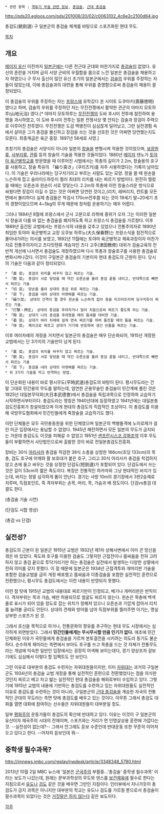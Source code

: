  * 관련 항목 : [[격투기 무술 관련 정보]], [[총검술]], [[근대 총검술]]

http://pds20.egloos.com/pds/201008/20/02/c0063102_4c6e2c2100d64.jpg

총검도(銃劍道) 
구 일본군의 총검술 체계를 바탕으로 스포츠화된 현대 무도.

[[목차]]
== 개요 ==
[[메이지 유신]] 이전까지 [[일본군]]에는 다른 전근대 군대와 마찬가지로 [[총검술]]이 없었다. 유신의 혼란을 거치며 급히 서양 군비의 우월함을 몸으로 느낀 일본은 총검술을 채용하고자 하였으나 구 무사 출신이 많던 유신 초기의 일본군에서는 [[검술]]의 우위를 주장하는 자들이 많았는데, 이에 총검술과의 대련을 통해 우위를 증명함으로써 총검술의 채용이 결정되었다.

이 총검술의 우위를 주장하는 자는 [[프랑스]]에 유학갔다 온 사이토 도쿠아키(斎藤徳明) 였다고 하며, 검술의 우위를 주장하던 자는 무진전쟁에서 활약한 관군의 야마지 모토하루(山地元治) 였다.[* 야마지 모토하루는 [[무진전쟁]]의 도바 후시미 전투에 참전하여 용맹을 과시하였고, 이 도바 후시미 전투는 일본 전쟁사상 몇 안되는 검술과 장검이 주력으로 이루어진 전투였다. 무진전쟁은 도검 백병전이 심심찮게 일어났고, 그런 실전경험 속에서 살아온 그가 총검을 불신하고 장검을 쓰는 것을 선호한 것은 어쩌면 당연했는지도 모른다. 최종계급은 육군 중장. 1897년 56세로 사망.]

초창기의 총검술은 서양식이 아니라 일본의 [[창술]]을 변형시켜 적용한 것이었으며, [[보장원류]], [[사부리류]], [[관류]] 등의 창술의 기술을 적용한 것들이었다. 1880년 [[메이지]] 덴노가 [[토야마 육군병학교]]를 방문했을 때 이루어진 시범에서는 목총의 길이가 2.2m, 창술용의 호구를 사용하고, 창술 특유의 「繰り突き」(쿠리츠키)를 자주 사용하였다는 기록이 남아있다. 이 기술은 우리나라에는 당구치기라고 부르는 사람도 있는 모양. 창을 쓸 때 왼손을 느슨하게 잡고 슬라이드하듯이 찔러 최대의 리치를 내는 찌르기 방법이다. 완전히 찔렀을 때에는 오른손과 왼손이 서로 맞닿는다. 2.2m의 목총에 이런 창술스러운 방식으로 싸웠다면 장검이 이길 수 없는 것은 어쩌면 당연한 것이고,(리치, 레버리지, 컨트롤 모든 면에서 불리하다) 실제 총검들은 착검시 170cm전후쯤 되는 것이 19세기 말~20세기 초의 경향이었으므며 4~5kg의 무게 때문에 창처럼 운용하기는 매우 어렵다.

그러나 1884년 8월에 프랑스에서 군사 고문으로 라뷔에 중위가 오자 그는 이러한 일본식 창술과 다를 바 없는 총검술을 폐지하도록 하고 프랑스식 총검술을 가르쳤다. 이후 1889년 출간된 교범에서는 프랑스식의 내용을 갖추고 있었으나 전통주의자로 1890년 취임한 토야마 육군병학교 교장 오쿠보 하루노(大久保春野)는 프랑스식을 점진적으로 몰아내가려는 의사를 보였고, 1892년 11월에는 토야마 육군병학교 체육과장이자 마찬가지로 전통주의자이고 츠다잇텐류 계승자인 츠다 고주(津田教修) 대위가 검술교육의 전반적 개선에 나서면서 총검술도 개정하였으며 다시 목총과 창술호구를 사용한 총검술로 변화시켜나갔다. 이것이 구일본군 총검술의 기본이자 현대 총검도의 근원이 된다. 당시의 기술은 다음과 같이 정리되었다. 

 * 「直 突」 총검의 위치를 바꾸지 않고 찌르는 기술.
 * 「脱 突」 총검이 서로 닿았을 때 약간 오른손을 올려 총검 끝을 내리고, 반대쪽으로 빼면서 찌르는 기술
 * 「切 突」 양손을 올려 상대의 총검 위로 찌르는 기술.
 * 「突 下」 총검을 내려 상대의 아랫배를 찌르는 기술.
 * 「繰り突」 상대의 간격이 멀 경우 왼손을 느슨하게 잡아 총을 미끄러트리며 당구치듯이 찌르는 기술. 
 * 「打撃・押圧」 상대의 총검을 후려치거나 밀어 치움으로써 찌르기 좋도록 하는 기술. 
 * 「隙 突」 상대가 나의 총검을 후려쳤을 때의 틈새를 대비한 기술.
 * 「曷 突」 상대가 여러 차례에 걸쳐 연속 찌르기를 하며 돌진할 때의 틈을 찌르는 기술.
 * 「佯 突」 페이크로 찌르고 상대가 거기에 반응하여 생긴 빈틈을 찌르는 기술.

이후 여러차례의 개정을 거치면서 일본군의 총검술은 매우 단순화되어, 1915년 개정된 교범에서는 단 3가지의 기술만이 남게 된다. 

 * 「直 突」 총검의 위치를 바꾸지 않고 찌르는 기술.
 * 「脱 突」 총검이 서로 닿았을 때 약간 오른손을 올려 총검 끝을 내리고, 반대쪽으로 빼면서 찌르는 기술
 * 「突 下」 총검을 내려 상대의 아랫배를 찌르는 기술.
 * 위 3가지 기술을 막고 반격하는 방법. 

이 단순화된 내용이 바로 평시무도(平時武道)총검도의 바탕이 된다. 평시무도라는 건 말 그대로 민간용의 무도를 말하는데, 엄연한 군용무술인 총검술이 민간계에 풀린 것은 1925년 대일본무덕회(大日本武德會)에서 총검술을 독립과목으로 인정하여 교습하기 시작하면서부터이다. 총검도라는 명칭은 1940년대에 등장하였고 1941년에는 대일본총검도진흥회가 창설되었으며 이게 현대의 총검도의 직접적인 조상이다. 이 총검도를 이용해 국방무도협회에서 민간인들에게 죽창술을 교습하기도 했다. 

이런 단체들은 모두 국민총동원을 위한 단체였으며 일본군의 백병돌격에 노이로제가 걸린 미군 입장에서는 용납할 수 없었다. 1945년 패전하면서 모든 일본의 무도가 금지되는 가운데 총검도도 이것을 피해갈 수 없었고 1951년 [[샌프란시스코 강화조약]] 이후 무도들이 부활하면서 사단법인으로써 출발한 것이 바로 전일본총검도진흥회. 

장비는 30식 [[아리사카]] 총검을 착검한 38식 소총을 상정한 166cm(초딩 133cm)의 목총, 검도 호구에 어깨와 팔 보호대가 붙은 호구, 그리고 30식 아리사카 총검을 착검하지 않고 손에 들고 싸우는 것을 상정한 단검도(短劍道)가 포함되어 있다. 단검도에서 쓰는 것은 길이 53cm의 짧은 죽도이다. 복장은 전통적인 하카마와 그냥 현대적인 바지가 있는데, 바지는 정말 심각하게 폼이 안난다. 경기는 사방 10m의 경기장에서 3판2승제로 치루며, 득점포인트, 즉 격자부위는 손목, 머리, 목, 가슴과 배 정도이다. 단검vs총검 대결도 한다. 

{{{#!HTML
<embed height="385" type="application/x-shockwave-flash" width="480" src="http://www.youtube.com/v/9A3xeOfegxo?fs=1&amp;hl=ko_KR" allowscriptaccess="always" allowfullscreen="true"></embed>
}}}
(총검술 기술 시연)

{{{#!HTML
<embed height="385" type="application/x-shockwave-flash" width="480" src="http://www.youtube.com/v/YuVguuACfrQ?fs=1&amp;hl=ko_KR" allowscriptaccess="always" allowfullscreen="true"></embed>
}}}
(단검도 시합 영상)

{{{#!HTML
<embed height="340" type="application/x-shockwave-flash" width="560" src="http://www.youtube.com/v/-rUOa0On0Pw?fs=1&amp;hl=ko_KR" allowscriptaccess="always" allowfullscreen="true"></embed>
}}}
(총검 vs 단검)

== 실전성? ==
총검도의 근본이 된 일본군 1915년 교범은 1932년 제1차 상해사변에서 이미 큰 망신을 겪은 바 있었다. 죽도와 호구를 이용한 검술도 그렇지만 근접전이나 몸싸움을 전혀 고려하지 않고 총검 끝으로 투닥거리기만 하는 총검술은 실전에서 발생하는 다양한 상황에서 전혀 의미를 갖지 못했다. 이 점 때문에 일본군은 1934년 근접격투와 개머리판 기술을 포함한 검술교범을 급히 개정 배포했고 몸싸움과 이종검술을 포함한 실전적인 훈련으로 전환했으나, 평시무도 총검도에서는 이런 내용이 반영되지 못했다. 

이런 점 탓에 1915년 교범의 내용대로 찌르기만이 인정되고, 베기나 개머리판은 반칙이다. 격자부위는 목과 가슴, 배만 허용되므로 얼굴도 찌르지 않는다. 왼손은 목총에 백색줄로 표시가 되어 있을 정도로 잡는 위치가 정해져 있으니 오른손과 가깝게 잡아서 리치를 늘려볼 궁리도 안된다. 상대의 견제와 방어를 넘어 득점부위를 찔러주면 이기는, 명실 상부한 스포츠가 된 것. 

그래서 호신을 목적으로 하거나, 전통문화의 향유를 추구하는 현대 무도 시장에서는 심각하게 외면받았다. 그래서 '''민간인들에게는 무시무시할 만큼 인기가 없다.''' 애초에 민간 단체화된 이유가 국민들에게 총검술을 가르쳐 본토결전을 시키려는 의도라 동기도 불순하다. 순수하게 재미라는 측면에서 보아도 호구를 쓰고 목총을 드는 것 자체가 전통무도라는 개념에 익숙한 일반인 입장에서는 굉장히 어색해 보이는데다, 경기 양상조차 겉보기에도 심심해서 이렇다 할 임팩트도 안 보인다.

그런 이유로 대부분의 총검도 수련자는 자위대원들이지만, 이미 [[자위대]]는 과거의 구일본군도 1934년의 총검술 교범 개정을 통해 실전적인 훈련으로 전환했었다는 점을 의식한 것인지 찌르고 베고 차고 밟는 실전적인 현대 총검술을 해외로부터 수입하고 있다. 그렇기에 1915년 교범의 내용에 기반하는 총검도를 수련하고 있는 자위대원들도 실전적인 이유로 총검도를 수련하는 것이 아니라, 구일본군의 [[근대 총검술]]을 계승한 자국의 전통적인 군대의 무도라는 측면 탓에 총검도를 배우고 있는 것이다. 아무튼 그래서 총검도 대회를 열면 대회에 참여하는 선수들은 자위대원들이 대부분일 정도.

일부 [[평화주의]] 운동가들이 총검도의 확산에 반대하고 있다. 이유는 이것이 구 일본군의 유산이자 제국주의 시대의 잔재이며, 스포츠와는 거리가 먼 인명살상용 훈련에 가깝다는 것. --실전성이 없는데?-- 그래서 안그래도 듣보 수준인데 반대운동 또한 꾸준히 이어져 오고 있다고 한다. --어차피 듣보인데 뭐--

== 중학생 필수과목? ==
http://imnews.imbc.com/replay/nwdesk/article/3348348_5780.html

2013년 10월 2일 MBC 뉴스에 '일본은 [[군국주의]] 부활중…'총검술' 중학생 필수과목' 이라는 보도가 나갔는데, 원래는 문부과학성의 무도와 댄스를 [[보건체육]]에 필수로 한다는 지침으로서 [[유도]]나 [[검도]] 같은 것을 배우면 그만인 지침이다. 인터뷰에서 지나가듯이 총검도가 금지 과목은 아니지만 대부분의 학교는 유도나 검도를 가르칠 뿐으로서 총검술이 필수과목이 되었다는 것은 [[거짓말은 하지 않는다]] 같은 보도이다.

[[각주]]
